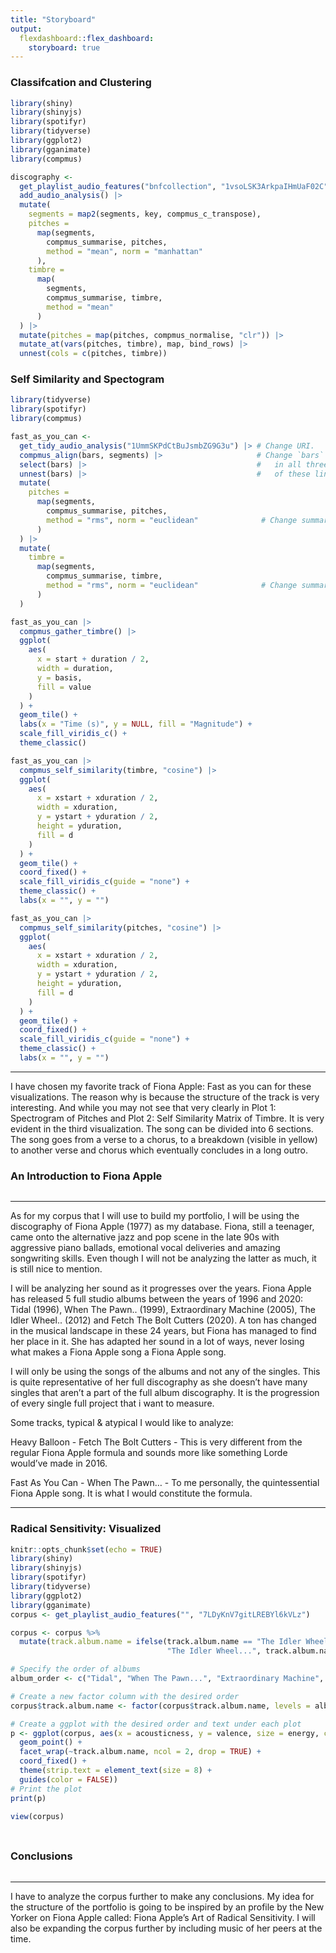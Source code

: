 ```yaml
---
title: "Storyboard"
output: 
  flexdashboard::flex_dashboard:
    storyboard: true
---
```

### Classifcation and Clustering

```r
library(shiny)
library(shinyjs)
library(spotifyr)
library(tidyverse)
library(ggplot2)
library(gganimate)
library(compmus)

discography <-
  get_playlist_audio_features("bnfcollection", "1vsoLSK3ArkpaIHmUaF02C") |>
  add_audio_analysis() |>
  mutate(
    segments = map2(segments, key, compmus_c_transpose),
    pitches =
      map(segments,
        compmus_summarise, pitches,
        method = "mean", norm = "manhattan"
      ),
    timbre =
      map(
        segments,
        compmus_summarise, timbre,
        method = "mean"
      )
  ) |>
  mutate(pitches = map(pitches, compmus_normalise, "clr")) |>
  mutate_at(vars(pitches, timbre), map, bind_rows) |>
  unnest(cols = c(pitches, timbre))

```

### Self Similarity and Spectogram

```r
library(tidyverse)
library(spotifyr)
library(compmus)

fast_as_you_can <-
  get_tidy_audio_analysis("1UmmSKPdCtBuJsmbZG9G3u") |> # Change URI.
  compmus_align(bars, segments) |>                     # Change `bars`
  select(bars) |>                                      #   in all three
  unnest(bars) |>                                      #   of these lines.
  mutate(
    pitches =
      map(segments,
        compmus_summarise, pitches,
        method = "rms", norm = "euclidean"              # Change summary & norm.
      )
  ) |>
  mutate(
    timbre =
      map(segments,
        compmus_summarise, timbre,
        method = "rms", norm = "euclidean"              # Change summary & norm.
      )
  )

fast_as_you_can |>
  compmus_gather_timbre() |>
  ggplot(
    aes(
      x = start + duration / 2,
      width = duration,
      y = basis,
      fill = value
    )
  ) +
  geom_tile() +
  labs(x = "Time (s)", y = NULL, fill = "Magnitude") +
  scale_fill_viridis_c() +                              
  theme_classic()

fast_as_you_can |>
  compmus_self_similarity(timbre, "cosine") |> 
  ggplot(
    aes(
      x = xstart + xduration / 2,
      width = xduration,
      y = ystart + yduration / 2,
      height = yduration,
      fill = d
    )
  ) +
  geom_tile() +
  coord_fixed() +
  scale_fill_viridis_c(guide = "none") +
  theme_classic() +
  labs(x = "", y = "")

fast_as_you_can |>
  compmus_self_similarity(pitches, "cosine") |> 
  ggplot(
    aes(
      x = xstart + xduration / 2,
      width = xduration,
      y = ystart + yduration / 2,
      height = yduration,
      fill = d
    )
  ) +
  geom_tile() +
  coord_fixed() +
  scale_fill_viridis_c(guide = "none") +
  theme_classic() +
  labs(x = "", y = "")
```

------------------------------------------------------------------------

I have chosen my favorite track of Fiona Apple: Fast as you can for these visualizations. The reason why is because the structure of the track is very interesting. And while you may not see that very clearly in Plot 1: Spectrogram of Pitches and Plot 2: Self Similarity Matrix of Timbre. It is very evident in the third visualization. The song can be divided into 6 sections. The song goes from a verse to a chorus, to a breakdown (visible in yellow) to another verse and chorus which eventually concludes in a long outro.

### An Introduction to Fiona Apple

```r
```

------------------------------------------------------------------------

As for my corpus that I will use to build my portfolio, I will be using the discography of Fiona Apple (1977) as my database. Fiona, still a teenager, came onto the alternative jazz and pop scene in the late 90s with aggressive piano ballads, emotional vocal deliveries and amazing songwriting skills. Even though I will not be analyzing the latter as much, it is still nice to mention.

I will be analyzing her sound as it progresses over the years. Fiona Apple has released 5 full studio albums between the years of 1996 and 2020: Tidal (1996), When The Pawn.. (1999), Extraordinary Machine (2005), The Idler Wheel.. (2012) and Fetch The Bolt Cutters (2020). A ton has changed in the musical landscape in these 24 years, but Fiona has managed to find her place in it. She has adapted her sound in a lot of ways, never losing what makes a Fiona Apple song a Fiona Apple song.

I will only be using the songs of the albums and not any of the singles. This is quite representative of her full discography as she doesn’t have many singles that aren’t a part of the full album discography. It is the progression of every single full project that i want to measure.

Some tracks, typical & atypical I would like to analyze:

Heavy Balloon - Fetch The Bolt Cutters - This is very different from the regular Fiona Apple formula and sounds more like something Lorde would’ve made in 2016.

Fast As You Can - When The Pawn… - To me personally, the quintessential Fiona Apple song. It is what I would constitute the formula.

------------------------------------------------------------------------

### Radical Sensitivity: Visualized

```r
knitr::opts_chunk$set(echo = TRUE)
library(shiny)
library(shinyjs)
library(spotifyr)
library(tidyverse)
library(ggplot2)
library(gganimate)
corpus <- get_playlist_audio_features("", "7LDyKnV7gitLREBYl6kVLz")

corpus <- corpus %>% 
  mutate(track.album.name = ifelse(track.album.name == "The Idler Wheel Is Wiser Than the Driver of the Screw and Whipping Cords Will Serve You More Than Ropes Will Ever Do (Expanded Edition)",
                                   "The Idler Wheel...", track.album.name))

# Specify the order of albums
album_order <- c("Tidal", "When The Pawn...", "Extraordinary Machine", "The Idler Wheel...", "Fetch The Bolt Cutters")

# Create a new factor column with the desired order
corpus$track.album.name <- factor(corpus$track.album.name, levels = album_order)

# Create a ggplot with the desired order and text under each plot
p <- ggplot(corpus, aes(x = acousticness, y = valence, size = energy, color = factor(track.album.name))) + 
  geom_point() +
  facet_wrap(~track.album.name, ncol = 2, drop = TRUE) +
  coord_fixed() +
  theme(strip.text = element_text(size = 8) + 
  guides(color = FALSE))
# Print the plot
print(p)

view(corpus)
```

### 

```r
```

### Conclusions

```r
```

------------------------------------------------------------------------

I have to analyze the corpus further to make any conclusions. My idea for the structure of the portfolio is going to be inspired by an profile by the New Yorker on Fiona Apple called: Fiona Apple’s Art of Radical Sensitivity. I will also be expanding the corpus further by including music of her peers at the time.
